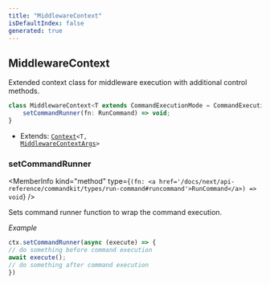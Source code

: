 ```yaml
---
title: "MiddlewareContext"
isDefaultIndex: false
generated: true
---
```



<!-- This file was generated from the CommandKit source. Do not modify. Instead, re-run the "docgen" script -->


## MiddlewareContext

<GenerationInfo sourceFile="packages/commandkit/src/app/commands/Context.ts" sourceLine="568" packageName="commandkit" />

Extended context class for middleware execution with additional control methods.

```ts title="Signature"
class MiddlewareContext<T extends CommandExecutionMode = CommandExecutionMode> extends Context<T, MiddlewareContextArgs> {
    setCommandRunner(fn: RunCommand) => void;
}
```
* Extends: <code><a href='/docs/next/api-reference/commandkit/classes/context#context'>Context</a>&#60;T, <a href='/docs/next/api-reference/commandkit/interfaces/middleware-context-args#middlewarecontextargs'>MiddlewareContextArgs</a>&#62;</code>



<div className="members-wrapper">

### setCommandRunner

<MemberInfo kind="method" type={`(fn: <a href='/docs/next/api-reference/commandkit/types/run-command#runcommand'>RunCommand</a>) => void`}   />

Sets command runner function to wrap the command execution.



*Example*

```ts
ctx.setCommandRunner(async (execute) => {
// do something before command execution
await execute();
// do something after command execution
})
```


</div>
